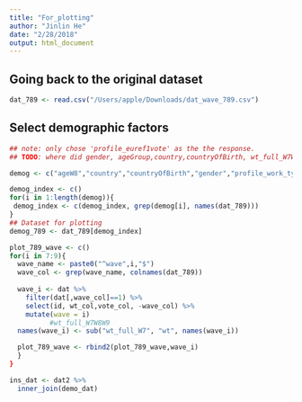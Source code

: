 ```yaml
---
title: "For_plotting"
author: "Jinlin He"
date: "2/28/2018"
output: html_document
---
```


## Going back to the original dataset
```r
dat_789 <- read.csv("/Users/apple/Downloads/dat_wave_789.csv")
```

## Select demographic factors
```r
## note: only chose 'profile_euref1vote' as the the response.
## TODO: where did gender, ageGroup,country,countryOfBirth, wt_full_W7W8W9 go, wave7, wave8, wave9?

demog <- c("ageW8","country","countryOfBirth","gender","profile_work_typeW7", "^profile_newspaper$", "profile_household_size",  "profile_gross_personal", "^profile_gross_household$", "profile_eurefvote",  "profile_work_statW7", "^profile_house_tenure$", "wt_full_W7")

demog_index <- c()
for(i in 1:length(demog)){
 demog_index <- c(demog_index, grep(demog[i], names(dat_789)))
}
## Dataset for plotting
demog_789 <- dat_789[demog_index]

plot_789_wave <- c() 
for(i in 7:9){
  wave_name <- paste0("^wave",i,"$")
  wave_col <- grep(wave_name, colnames(dat_789))
  
  wave_i <- dat %>% 
    filter(dat[,wave_col]==1) %>%
    select(id, wt_col,vote_col, -wave_col) %>%
    mutate(wave = i) 
          #wt_full_W7W8W9
  names(wave_i) <- sub("wt_full_W7", "wt", names(wave_i))

  plot_789_wave <- rbind2(plot_789_wave,wave_i)
  }
}

ins_dat <- dat2 %>% 
  inner_join(demo_dat)
```